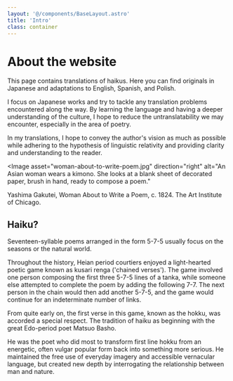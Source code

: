 ```yaml
---
layout: '@/components/BaseLayout.astro'
title: 'Intro'
class: container
---
```


# About the website

This page contains translations of haikus. Here you can find originals in Japanese and adaptations to English, Spanish, and Polish.

I focus on Japanese works and try to tackle any translation problems encountered along the way.
By learning the language and having a deeper understanding of the culture, I hope to reduce the untranslatability we may encounter, especially in the area of poetry.

In my translations, I hope to convey the author's vision as much as possible while adhering to the hypothesis of linguistic relativity and providing clarity and understanding to the reader.

<Image
  asset="woman-about-to-write-poem.jpg"
  direction="right"
  alt="An Asian woman wears a kimono. She looks at a blank sheet of decorated paper, brush in hand, ready to compose a poem."
>
  Yashima Gakutei, Woman About to Write a Poem, c. 1824. The Art Institute of Chicago.
</Image>

## Haiku?

Seventeen-syllable poems arranged in the form 5-7-5 usually focus on the seasons or the natural world. 

Throughout the history, Heian period courtiers enjoyed a light-hearted poetic
game known as kusari renga ('chained verses'). The game involved
one person composing the first three 5-7-5 lines of a tanka, while
someone else attempted to complete the poem by adding the
following 7-7. The next person in the chain would then add another
5-7-5, and the game would continue for an indeterminate number
of links.

From quite early on, the first verse in this game, known
as the hokku, was accorded a special respect.
The tradition of haiku as beginning with the great Edo-period poet
Matsuo Basho.

He was the poet who did most to transform first line hokku from
an energetic, often vulgar popular form back into something more
serious. He maintained the free use of everyday imagery and
accessible vernacular language, but created new depth by
interrogating the relationship between man and nature.
